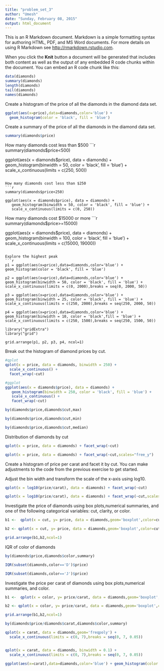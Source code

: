 ```yaml
---
title: "problem_set_3"
author: "Umesh"
date: "Sunday, February 08, 2015"
output: html_document
---
```


This is an R Markdown document. Markdown is a simple formatting syntax for authoring HTML, PDF, and MS Word documents. For more details on using R Markdown see <http://rmarkdown.rstudio.com>.

When you click the **Knit** button a document will be generated that includes both content as well as the output of any embedded R code chunks within the document. You can embed an R code chunk like this:

```r
data(diamonds)
summary(diamonds)
length(diamonds)
tail(diamonds)
names(diamonds)
```

Create a histogram of the price of all the diamonds in the diamond data set.

```r
ggplot(aes(x=price),data=diamonds,color='blue') +
  geom_histogram(color = 'black', fill = 'blue')
```

Create a summary of the price of all the diamonds in the diamond data set.

```r
summary(diamonds$price)
```

How many diamonds cost less than $500
```r
summary(diamonds$price<500)

ggplot(aes(x = diamonds$price), data = diamonds) +
   geom_histogram(binwidth = 50, color = 'black', fill = 'blue') +
   scale_x_continuous(limits = c(250, 500))
                      
```

How many diamonds cost less than $250
```r
summary(diamonds$price<250)

ggplot(aes(x = diamonds$price), data = diamonds) +
   geom_histogram(binwidth = 50, color = 'black', fill = 'blue') +
   scale_x_continuous(limits = c(0, 250))

```

How many diamonds cost $15000 or more
```r
summary(diamonds$price>=15000)

ggplot(aes(x = diamonds$price), data = diamonds) +
   geom_histogram(binwidth = 100, color = 'black', fill = 'blue') +
   scale_x_continuous(limits = c(15000, 19000))
```

Explore the highest peak
```r

p1 = ggplot(aes(x=price),data=diamonds,color='blue') + geom_histogram(color = 'black', fill = 'blue')

p2 = ggplot(aes(x=price),data=diamonds,color='blue') + geom_histogram(binwidth = 50, color = 'black', fill = 'blue') + scale_x_continuous(limits = c(0, 2000),breaks = seq(0, 2000, 50))

p3 = ggplot(aes(x=price),data=diamonds,color='blue') + geom_histogram(binwidth = 25, color = 'black', fill = 'blue') + scale_x_continuous(limits = c(250, 2000),breaks = seq(250, 2000, 50))

p4 = ggplot(aes(x=price),data=diamonds,color='blue') + geom_histogram(binwidth = 10, color = 'black',fill = 'blue') + scale_x_continuous(limits = c(250, 1500),breaks = seq(250, 1500, 50))

library("gridExtra")
library("grid")

grid.arrange(p1, p2, p3, p4, ncol=1)

```


Break out the histogram of diamond prices by cut.

```r
#qplot
qplot(x = price, data = diamonds, binwidth = 250) +
  scale_x_continuous() +
  facet_wrap(~cut)

#ggplot
ggplot(aes(x = diamonds$price), data = diamonds) +
   geom_histogram(binwidth = 250, color = 'black', fill = 'blue') +
   scale_x_continuous() +
   facet_wrap(~cut)

by(diamonds$price,diamonds$cut,max)

by(diamonds$price,diamonds$cut,min)

by(diamonds$price,diamonds$cut,median)

```


Distribution of diamonds by cut
```r
qplot(x = price, data = diamonds) + facet_wrap(~cut)

qplot(x = price, data = diamonds) + facet_wrap(~cut,scales="free_y")
```

Create a histogram of price per carat and facet it by cut. You can make adjustments to the code from the previous exercise to get started.

Adjust the bin width and transform the scale of the x-axis using log10.

```r
qplot(x = log10(price/carat), data = diamonds) + facet_wrap(~cut)

qplot(x = log10(price/carat), data = diamonds) + facet_wrap(~cut,scales="free_y")

```

Investigate the price of diamonds using box plots,numerical summaries, and one of the following categorical variables: cut, clarity, or color.

```r

b1 <-  qplot(x = cut, y= price, data = diamonds,geom='boxplot',color=cut) 

b2 <- qplot(x = cut, y= price, data = diamonds,geom='boxplot',color=cut) + coord_cartesian(ylim = c(0, 7000))

grid.arrange(b1,b2,ncol=1)


```

IQR of color of diamonds

```r

by(diamonds$price,diamonds$color,summary)

IQR(subset(diamonds,color=='D')$price)

IQR(subset(diamonds,color=='J')$price)
```


Investigate the price per carat of diamonds using box plots,numerical summaries, and color.

```r

b1 <-  qplot(x = color, y= price/carat, data = diamonds,geom='boxplot',color=color) 

b2 <- qplot(x = color, y= price/carat, data = diamonds,geom='boxplot',color=color) + coord_cartesian(ylim = c(0, 6000))

grid.arrange(b1,b2,ncol=1)

by(diamonds$price/diamonds$carat,diamonds$color,summary)
```



```r
qplot(x = carat, data = diamonds,geom='freqpoly') +
  scale_x_continuous(limits = c(0, 7),breaks = seq(0, 7, 0.05)) 


qplot(x = carat, data = diamonds, binwidth = 0.1) +
  scale_x_continuous(limits = c(0, 7),breaks = seq(0, 7, 0.05))

ggplot(aes(x=carat),data=diamonds,color='blue') + geom_histogram(color = 'black', fill = 'blue') + scale_x_continuous(limits = c(0, 7),breaks = seq(0, 7, 1))

```